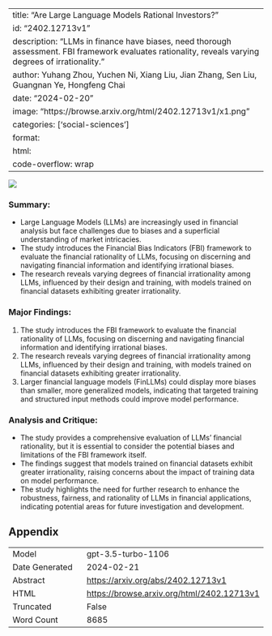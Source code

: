 
---
title: "Are Large Language Models Rational Investors?"
id: "2402.12713v1"
description: "LLMs in finance have biases, need thorough assessment. FBI framework evaluates rationality, reveals varying degrees of irrationality."
author: Yuhang Zhou, Yuchen Ni, Xiang Liu, Jian Zhang, Sen Liu, Guangnan Ye, Hongfeng Chai
date: "2024-02-20"
image: "https://browse.arxiv.org/html/2402.12713v1/x1.png"
categories: ['social-sciences']
format:
  html:
    code-overflow: wrap
---

![](https://browse.arxiv.org/html/2402.12713v1/x1.png)

### **Summary:**
- Large Language Models (LLMs) are increasingly used in financial analysis but face challenges due to biases and a superficial understanding of market intricacies.
- The study introduces the Financial Bias Indicators (FBI) framework to evaluate the financial rationality of LLMs, focusing on discerning and navigating financial information and identifying irrational biases.
- The research reveals varying degrees of financial irrationality among LLMs, influenced by their design and training, with models trained on financial datasets exhibiting greater irrationality.

### **Major Findings:**
1. The study introduces the FBI framework to evaluate the financial rationality of LLMs, focusing on discerning and navigating financial information and identifying irrational biases.
2. The research reveals varying degrees of financial irrationality among LLMs, influenced by their design and training, with models trained on financial datasets exhibiting greater irrationality.
3. Larger financial language models (FinLLMs) could display more biases than smaller, more generalized models, indicating that targeted training and structured input methods could improve model performance.

### **Analysis and Critique:**
- The study provides a comprehensive evaluation of LLMs' financial rationality, but it is essential to consider the potential biases and limitations of the FBI framework itself.
- The findings suggest that models trained on financial datasets exhibit greater irrationality, raising concerns about the impact of training data on model performance.
- The study highlights the need for further research to enhance the robustness, fairness, and rationality of LLMs in financial applications, indicating potential areas for future investigation and development.

## Appendix

|          |          |
|----------|----------|
| Model     | gpt-3.5-turbo-1106       |
| Date Generated     | 2024-02-21       |
| Abstract | [https://arxiv.org/abs/2402.12713v1](https://arxiv.org/abs/2402.12713v1)        |
| HTML     | [https://browse.arxiv.org/html/2402.12713v1](https://browse.arxiv.org/html/2402.12713v1)       |
| Truncated       | False       |
| Word Count       | 8685       |